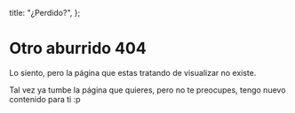   title: "¿Perdido?",
};

# Otro aburrido 404

Lo siento, pero la página que estas tratando de visualizar no existe.

Tal vez ya tumbe la página que quieres, pero no te preocupes, tengo nuevo contenido para ti :p
